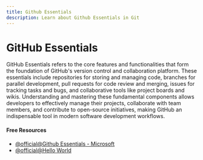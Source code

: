 ```yaml
---
title: Github Essentials
description: Learn about Github Essentials in Git
---
```


# GitHub Essentials

GitHub Essentials refers to the core features and functionalities that form the foundation of GitHub's version control and collaboration platform. These essentials include repositories for storing and managing code, branches for parallel development, pull requests for code review and merging, issues for tracking tasks and bugs, and collaborative tools like project boards and wikis. Understanding and mastering these fundamental components allows developers to effectively manage their projects, collaborate with team members, and contribute to open-source initiatives, making GitHub an indispensable tool in modern software development workflows.

#### Free Resources

- [@official@Github Essentials - Microsoft](https://learn.microsoft.com/en-us/contribute/content/git-github-fundamentals)
- [@official@Hello World](https://docs.github.com/en/get-started/start-your-journey/hello-world)
